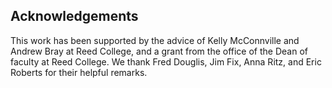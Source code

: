 ## Acknowledgements {-}

This work has been supported by the advice of Kelly McConnville and Andrew Bray at Reed College, and a grant from the office of the Dean of faculty at Reed College. We thank Fred Douglis, Jim Fix, Anna Ritz, and Eric Roberts for their helpful remarks.
